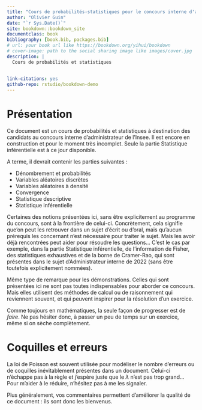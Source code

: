 ```yaml
--- 
title: "Cours de probabilités-statistiques pour le concours interne d'administrateur Insee"
author: "Olivier Guin"
date: "`r Sys.Date()`"
site: bookdown::bookdown_site
documentclass: book
bibliography: [book.bib, packages.bib]
# url: your book url like https://bookdown.org/yihui/bookdown
# cover-image: path to the social sharing image like images/cover.jpg
description: |
  Cours de probabilités et statistiques 
  
  
link-citations: yes
github-repo: rstudio/bookdown-demo
---
```


# Présentation

  Ce document est un cours de probabilités et statistiques à destination des candidats au concours interne d'administrateur de l'Insee. Il est encore en construction et pour le moment très incomplet. Seule la partie Statistique inférentielle est à ce jour disponible.
  
  A terme, il devrait contenir les parties suivantes :
  
  - Dénombrement et probabilités
  - Variables aléatoires discrètes
  - Variables aléatoires à densité
  - Convergence
  - Statistique descriptive
  - Statistique inférentielle
  

  Certaines des notions présentées ici, sans être explicitement au programme du concours, sont à la frontière de celui-ci. Concrètement, cela signifie que'on peut les retrouver dans un sujet d'écrit ou d'oral, mais qu'aucun prérequis les concernant n'est nécessaire pour traiter le sujet. Mais les avoir déjà rencontrées peut aider pour résoudre les questions... C'est le cas par exemple, dans la partie Statistique inférentielle, de l'information de Fisher, des statistiques exhaustives et de la borne de Cramer-Rao, qui sont présentes dans le sujet d'Administrateur interne de 2022 (sans être toutefois explicitement nommées).
  
  Même type de remarque pour les démonstrations. Celles qui sont présentées ici ne sont pas toutes indispensables pour aborder ce concours. Mais elles utilisent des méthodes de calcul ou de raisonnement qui reviennent souvent, et qui peuvent inspirer pour la résolution d'un exercice. 
  
  Comme toujours en mathématiques, la seule façon de progresser est de *faire*. Ne pas hésiter donc, à passer un peu de temps sur un exercice, même si on sèche complètement. 
  

# Coquilles et erreurs

La loi de Poisson est souvent utilisée pour modéliser le nombre d'erreurs ou de coquilles inévitablement présentes dans un document. Celui-ci n'échappe pas à la règle et j'espère juste que le $\lambda$ n'est pas trop grand... Pour m'aider à le réduire, n'hésitez pas à me les signaler. 

Plus généralement, vos commentaires permettent d'améliorer la qualité de ce document : ils sont donc les bienvenus.



